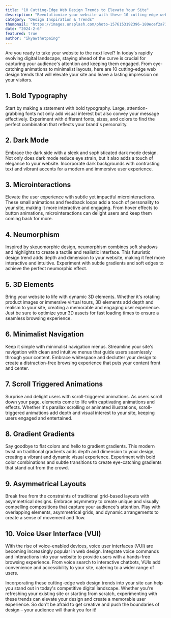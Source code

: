 ```yaml
---
title: "10 Cutting-Edge Web Design Trends to Elevate Your Site"
description: "Revolutionize your website with these 10 cutting-edge web design trends! From bold typography to immersive 3D elements, this article explores the latest techniques to elevate your site's aesthetics and user experience."
category: "Design Inspiration & Trends"
thumbnail: "https://images.unsplash.com/photo-1576153192396-180ecef2a715"
date: "2024-2-6"
featured: true
author: "ikyawthetpaing"
---
```


Are you ready to take your website to the next level? In today's rapidly evolving digital landscape, staying ahead of the curve is crucial for capturing your audience's attention and keeping them engaged. From eye-catching animations to minimalist layouts, here are 10 cutting-edge web design trends that will elevate your site and leave a lasting impression on your visitors.

## 1. Bold Typography

Start by making a statement with bold typography. Large, attention-grabbing fonts not only add visual interest but also convey your message effectively. Experiment with different fonts, sizes, and colors to find the perfect combination that reflects your brand's personality.

## 2. Dark Mode

Embrace the dark side with a sleek and sophisticated dark mode design. Not only does dark mode reduce eye strain, but it also adds a touch of elegance to your website. Incorporate dark backgrounds with contrasting text and vibrant accents for a modern and immersive user experience.

## 3. Microinteractions

Elevate the user experience with subtle yet impactful microinteractions. These small animations and feedback loops add a touch of personality to your site, making it more interactive and engaging. From hover effects to button animations, microinteractions can delight users and keep them coming back for more.

## 4. Neumorphism

Inspired by skeuomorphic design, neumorphism combines soft shadows and highlights to create a tactile and realistic interface. This futuristic design trend adds depth and dimension to your website, making it feel more interactive and intuitive. Experiment with subtle gradients and soft edges to achieve the perfect neumorphic effect.

## 5. 3D Elements

Bring your website to life with dynamic 3D elements. Whether it's rotating product images or immersive virtual tours, 3D elements add depth and realism to your site, creating a memorable and engaging user experience. Just be sure to optimize your 3D assets for fast loading times to ensure a seamless browsing experience.

## 6. Minimalist Navigation

Keep it simple with minimalist navigation menus. Streamline your site's navigation with clean and intuitive menus that guide users seamlessly through your content. Embrace whitespace and declutter your design to create a distraction-free browsing experience that puts your content front and center.

## 7. Scroll Triggered Animations

Surprise and delight users with scroll-triggered animations. As users scroll down your page, elements come to life with captivating animations and effects. Whether it's parallax scrolling or animated illustrations, scroll-triggered animations add depth and visual interest to your site, keeping users engaged and entertained.

## 8. Gradient Gradients

Say goodbye to flat colors and hello to gradient gradients. This modern twist on traditional gradients adds depth and dimension to your design, creating a vibrant and dynamic visual experience. Experiment with bold color combinations and subtle transitions to create eye-catching gradients that stand out from the crowd.

## 9. Asymmetrical Layouts

Break free from the constraints of traditional grid-based layouts with asymmetrical designs. Embrace asymmetry to create unique and visually compelling compositions that capture your audience's attention. Play with overlapping elements, asymmetrical grids, and dynamic arrangements to create a sense of movement and flow.

## 10. Voice User Interface (VUI)

With the rise of voice-enabled devices, voice user interfaces (VUI) are becoming increasingly popular in web design. Integrate voice commands and interactions into your website to provide users with a hands-free browsing experience. From voice search to interactive chatbots, VUIs add convenience and accessibility to your site, catering to a wider range of users.

Incorporating these cutting-edge web design trends into your site can help you stand out in today's competitive digital landscape. Whether you're refreshing your existing site or starting from scratch, experimenting with these trends can elevate your design and create a memorable user experience. So don't be afraid to get creative and push the boundaries of design – your audience will thank you for it!
